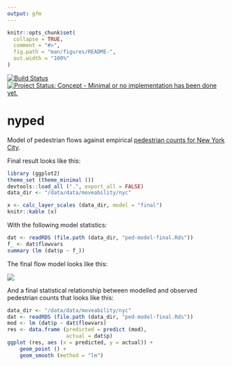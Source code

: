 ```yaml
---
output: gfm
---
```


<!-- README.md is generated from README.Rmd. Please edit that file -->

```r
knitr::opts_chunk$set(
  collapse = TRUE,
  comment = "#>",
  fig.path = "man/figures/README-",
  out.width = "100%"
)
```

[![Build Status](https://travis-ci.org/ATFutures/nyped.svg)](https://travis-ci.org/ATFutures/nyped) 
[![Project Status: Concept - Minimal or no implementation has been done yet.](http://www.repostatus.org/badges/0.1.0/concept.svg)](http://www.repostatus.org/#concept)

# nyped

Model of pedestrian flows against empirical [pedestrian counts for New York
City](https://www1.nyc.gov/html/dot/html/about/datafeeds.shtml#Pedestrians).

Final result looks like this:
```r
library (ggplot2)
theme_set (theme_minimal ())
devtools::load_all (".", export_all = FALSE)
data_dir <- "/data/data/moveability/nyc"
```

```r
x <- calc_layer_scales (data_dir, model = "final")
knitr::kable (x)
```

With the following model statistics:
```r
dat <- readRDS (file.path (data_dir, "ped-model-final.Rds"))
f_ <- dat$flowvars
summary (lm (dat$p ~ f_))
```

The final flow model looks like this:

![](./man/figures/flowmap.png)

And a final statistical relationship between modelled and observed pedestrian
counts that looks like this:
```r
data_dir <- "/data/data/moveability/nyc"
dat <- readRDS (file.path (data_dir, "ped-model-final.Rds"))
mod <- lm (dat$p ~ dat$flowvars)
res <- data.frame (predicted = predict (mod),
                   actual = dat$p)
ggplot (res, aes (x = predicted, y = actual)) +
    geom_point () +
    geom_smooth (method = "lm")
```
